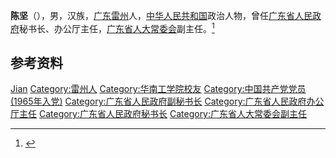 {{Otheruses|other=名为陈坚的其他人物|陈坚}}

'''陈坚'''（{{bd|1945年|5月}}），男，汉族，[[广东|广东]][[雷州|雷州]]人，[[中华人民共和国|中华人民共和国]]政治人物，曾任[[广东省人民政府|广东省人民政府]]秘书长、办公厅主任，[[广东省人大常委会|广东省人大常委会]]副主任。<ref>{{Cite web|title=黄丽满当选为广东省人大常委会主任 陈坚为副主任|url=http://www.chinanews.com/news/2005/2005-01-28/26/534562.shtml|accessdate=2020-07-13|work=中国新闻网|archiveurl=https://web.archive.org/web/20200713150626/http://www.chinanews.com/news/2005/2005-01-28/26/534562.shtml|archivedate=2020-07-13}}</ref>

== 参考资料 ==
{{reflist}}

{{中国人物小作品}}

{{Authority control}}
{{DEFAULTSORT:Chen陈}}
[[Category:陈姓|Jian]]
[[Category:雷州人|Category:雷州人]]
[[Category:华南工学院校友|Category:华南工学院校友]]
[[Category:中国共产党党员_(1965年入党)|Category:中国共产党党员 (1965年入党)]]
[[Category:广东省人民政府副秘书长|Category:广东省人民政府副秘书长]]
[[Category:广东省人民政府办公厅主任|Category:广东省人民政府办公厅主任]]
[[Category:广东省人民政府秘书长|Category:广东省人民政府秘书长]]
[[Category:广东省人大常委会副主任|Category:广东省人大常委会副主任]]